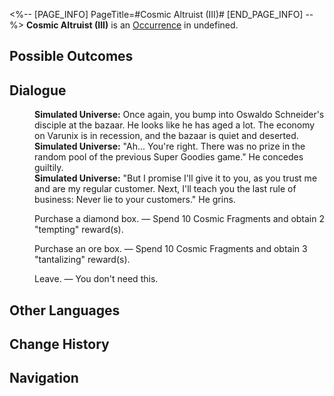 <%-- [PAGE_INFO]
PageTitle=#Cosmic Altruist (III)#
[END_PAGE_INFO] --%>
{{Stub}}
{{Simulated Universe Event Infobox
|id            = 11703
|title         = 
|image         = Occurrence Salesperson.png
|domains_su    = 
|domains_swarm = 
|domains_gng   = 
|domains_du    = 
|domains_und   = Unknown
|requirements  = 
|prev          = 
|next          = 
|characters    = 
|factions      = 
|order         = 
|order_du      = 
}}
'''Cosmic Altruist (III)''' is an [[Simulated Universe/Occurrence|Occurrence]] in undefined.

==Possible Outcomes==
{{Possible Outcomes
|choice_1 = Purchase a diamond box.
|result_1 = Spend 10 Cosmic Fragments and obtain 2 "tempting" reward(s).

|choice_2 = Purchase an ore box.
|result_2 = Spend 10 Cosmic Fragments and obtain 2 "tantalizing" reward(s).

|choice_3 = Purchase an ore box.
|result_3 = Spend 10 Cosmic Fragments and obtain 3 "tantalizing" reward(s).
|modes_3  = 

|choice_4 = Leave.
|result_4 = You don't need this.

}}
<!--
==Gameplay Notes==
* 
-->
==Dialogue==
{{Dialogue Start}}
:'''Simulated Universe:''' Once again, you bump into Oswaldo Schneider's disciple at the bazaar. He looks like he has aged a lot. The economy on Varunix is in recession, and the bazaar is quiet and deserted.
:'''Simulated Universe:''' "Ah... You're right. There was no prize in the random pool of the previous Super Goodies game." He concedes guiltily.
:'''Simulated Universe:''' "But I promise I'll give it to you, as you trust me and are my regular customer. Next, I'll teach you the last rule of business: Never lie to your customers." He grins.
:{{DIcon|Star}} Purchase a diamond box. &mdash; Spend 10 Cosmic Fragments and obtain 2 "tempting" reward(s).
:{{DIcon|Star}} Purchase an ore box. &mdash; Spend 10 Cosmic Fragments and obtain 3 "tantalizing" reward(s).
:{{DIcon|Star}} Leave. &mdash; You don't need this.
{{Dialogue End}}

==Other Languages==
{{Other Languages
|en   = Cosmic Altruist (III)
|zhs  = 银河好人（其三）
|zht  = 銀河好人（其三）
|ja   = {{Rubi|銀河|ぎんが}}のお{{Rubi|人|ひと}}よし（その3）
|ko   = 은하 호인 (3)
|es   = Altruismo galáctico (III)
|fr   = Altruiste intergalactique (III)
|ru   = Галактический торговец III
|th   = คนดีแห่งกาแล็กซี (3)
|vi   = Người Tốt Ngân Hà (3)
|de   = Galaktischer Altruist (Teil 3)
|id   = Orang Baik di Galaksi (3)
|pt   = Altruísta Cósmico (III)
}}

==Change History==
{{Change History|2.3}}

==Navigation==
{{Occurrence Navbox}}